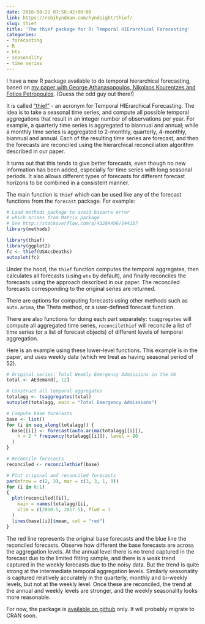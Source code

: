 ```yaml
---
date: 2016-08-22 07:58:42+00:00
link: https://robjhyndman.com/hyndsight/thief/
slug: thief
title: 'The thief package for R: Temporal HIErarchical Forecasting'
categories:
- forecasting
- R
- hts
- seasonality
- time series
---
```


I have a new R package available to do temporal hierarchical forecasting, based on [my paper with George Athanasopoulos, Nikolaos Kourentzes and Fotios Petropoulos](/publications/temporal-hierarchies/). (Guess the odd guy out there!)

It is called ["thief"](http://github.com/robjhyndman/thief) - an acronym for Temporal HIErarchical Forecasting. The idea is to take a seasonal time series, and compute all possible temporal aggregations that result in an integer number of observations per year. For example, a quarterly time series is aggregated to biannual and annual; while a monthly time series is aggregated to 2-monthly, quarterly, 4-monthly, biannual and annual. Each of the resulting time series are forecast, and then the forecasts are reconciled using the hierarchical reconciliation algorithm described in our paper.

It turns out that this tends to give better forecasts, even though no new information has been added, especially for time series with long seasonal periods. It also allows different types of forecasts for different forecast horizons to be combined in a consistent manner.

<!-- more -->

The main function is `thief` which can be used like any of the forecast functions from the `forecast` package. For example:

```r
# Load methods package to avoid bizarre error
# which arises from Matrix package.
# See http://stackoverflow.com/a/43284496/144157
library(methods)
```

```r
library(thief)
library(ggplot2)
fc <- thief(USAccDeaths)
autoplot(fc)
```

Under the hood, the `thief` function computes the temporal aggregates, then calculates all forecasts (using `ets` by default), and finally reconciles the forecasts using the approach described in our paper. The reconciled forecasts corresponding to the original series are returned.

There are options for computing forecasts using other methods such as `auto.arima`, the Theta method, or a user-defined forecast function.

There are also functions for doing each part separately: `tsaggregates` will compute all aggregated time series, `reconcilethief` will reconcile a list of time series (or a list of forecast objects) of different levels of temporal aggregation.

Here is an example using these lower-level functions. This example is in the paper, and uses weekly data (which we treat as having seasonal period of 52).

```r
# Original series: Total Weekly Emergency Admissions in the UK
total <- AEdemand[, 12]

# Construct all temporal aggregates
totalagg <- tsaggregates(total)
autoplot(totalagg, main = "Total Emergency Admissions")

# Compute base forecasts
base <- list()
for (i in seq_along(totalagg)) {
  base[[i]] <- forecast(auto.arima(totalagg[[i]]),
    h = 2 * frequency(totalagg[[i]]), level = 80
  )
}

# Reconcile forecasts
reconciled <- reconcilethief(base)

# Plot original and reconciled forecasts
par(mfrow = c(2, 3), mar = c(3, 3, 1, 0))
for (i in 6:1)
{
  plot(reconciled[[i]],
    main = names(totalagg)[i],
    xlim = c(2010.5, 2017.5), flwd = 1
  )
  lines(base[[i]]$mean, col = "red")
}
```

The red line represents the original base forecasts and the blue line the reconciled forecasts. Observe how different the base forecasts are across the aggregation levels. At the annual level there is no trend captured in the forecast due to the limited fitting sample, and there is a weak trend captured in the weekly forecasts due to the noisy data. But the trend is quite strong at the intermediate temporal aggregation levels.  Similarly seasonality is captured relatively accurately in the quarterly, monthly and bi-weekly levels, but not at the weekly level. Once these are reconciled, the trend at the annual and weekly levels are stronger, and the weekly seasonality looks more reasonable.

For now, the package is [available on github](http://github.com/robjhyndman/thief) only. It will probably migrate to CRAN soon.
